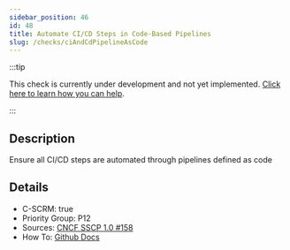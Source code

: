```yaml
---
sidebar_position: 46
id: 48
title: Automate CI/CD Steps in Code-Based Pipelines
slug: /checks/ciAndCdPipelineAsCode
---
```


<!-- BANNER:START -->
:::tip

This check is currently under development and not yet implemented. [Click here to learn how you can help](/contribute).

:::
<!-- BANNER:END -->

<!-- DESCRIPTION:START -->
## Description
Ensure all CI/CD steps are automated through pipelines defined as code
<!-- DESCRIPTION:END -->

<!-- DETAILS:START -->
## Details
- C-SCRM: true
- Priority Group: P12
- Sources: [CNCF SSCP 1.0 #158](https://github.com/cncf/tag-security/blob/main/supply-chain-security/supply-chain-security-paper/sscsp.md#build-and-related-continuous-integrationcontinuous-delivery-steps-should-all-be-automated-through-a-pipeline-defined-as-code)
- How To: [Github Docs](https://docs.github.com/en/actions/publishing-packages/publishing-nodejs-packages)

<!-- DETAILS:END -->
